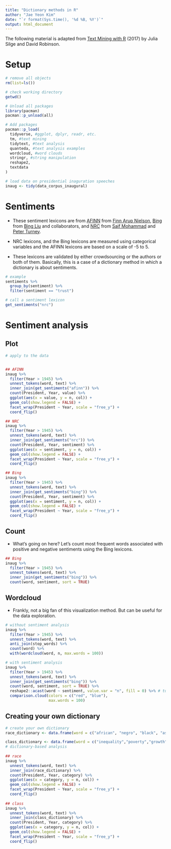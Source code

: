 ```yaml
---
title: "Dictionary methods in R"
author: "Jae Yeon Kim"
date: "`r format(Sys.time(), '%d %B, %Y')`"
output: html_document
---
```


The following material is adapted from [Text Mining with R](https://proquest.safaribooksonline.com/9781491981641) (2017) by Julia Silge and David Robinson.

# Setup
```r
# remove all objects
rm(list=ls())

# check working directory
getwd()

# Unload all packages 
library(pacman)
pacman::p_unload(all)

# Add packages 
pacman::p_load(
  tidyverse, #ggplot, dplyr, readr, etc.
  tm, #text mining
  tidytext, #text analysis
  quanteda, #text analysis examples
  wordcloud, #word clouds
  stringr, #string manipulation
  reshape2,
  textdata
)

# load data on presidential inaguration speeches 
inaug <- tidy(data_corpus_inaugural)
```

# Sentiments 

- These sentiment lexicons are from [AFINN](http://www2.imm.dtu.dk/pubdb/views/publication_details.php?id=6010) from [Finn Arup Nielson](http://people.compute.dtu.dk/faan/), [Bing](https://www.cs.uic.edu/~liub/FBS/sentiment-analysis.html) from [Bing Liu](https://www.cs.uic.edu/~liub/) and collaborators, and [NRC](http://saifmohammad.com/WebPages/NRC-Emotion-Lexicon.htm) from [Saif Mohammad](http://saifmohammad.com/) and [Peter Turney](https://www.apperceptual.com/).

- NRC lexicons, and the Bing lexicons are measured using categorical variables and the AFINN lexicons are based on a scale of -5 to 5.

- These lexicons are validated by either crowdsourcing or the authors or both of them. Basically, this is a case of a dictionary method in which a dictionary is about sentiments.

```r
# example
sentiments %>%
  group_by(sentiment) %>%
  filter(sentiment == "trust")

# call a sentiment lexicon 
get_sentiments("nrc")
```

# Sentiment analysis

## Plot

```r

# apply to the data 


## AFINN
inaug %>%
  filter(Year > 1945) %>%
  unnest_tokens(word, text) %>%
  inner_join(get_sentiments("afinn")) %>%
  count(President, Year, value) %>%
  ggplot(aes(x = value, y = n, col)) +
  geom_col(show.legend = FALSE) +
  facet_wrap(President ~ Year, scale = "free_y") +
  coord_flip()

## NRC
inaug %>%
  filter(Year > 1945) %>%
  unnest_tokens(word, text) %>%
  inner_join(get_sentiments("nrc")) %>%
  count(President, Year, sentiment) %>%
  ggplot(aes(x = sentiment, y = n, col)) +
  geom_col(show.legend = FALSE) +
  facet_wrap(President ~ Year, scale = "free_y") +
  coord_flip()

## Bing
inaug %>%
  filter(Year > 1945) %>%
  unnest_tokens(word, text) %>%
  inner_join(get_sentiments("bing")) %>%
  count(President, Year, sentiment) %>%
  ggplot(aes(x = sentiment, y = n, col)) +
  geom_col(show.legend = FALSE) +
  facet_wrap(President ~ Year, scale = "free_y") +
  coord_flip()
```

## Count

- What's going on here? Let's count most frequent words associated with positive and negative sentiments using the Bing lexicons.

```r
## Bing
inaug %>%
  filter(Year > 1945) %>%
  unnest_tokens(word, text) %>%
  inner_join(get_sentiments("bing")) %>%
  count(word, sentiment, sort = TRUE)
```

## Wordcloud

- Frankly, not a big fan of this visualization method. But can be useful for the data exploration.

```r

# without sentiment analysis
inaug %>%
  filter(Year > 1945) %>%
  unnest_tokens(word, text) %>%
  anti_join(stop_words) %>%
  count(word) %>%
  with(wordcloud(word, n, max.words = 100))

# with sentiment analysis
inaug %>%
  filter(Year > 1945) %>%
  unnest_tokens(word, text) %>%
  inner_join(get_sentiments("bing")) %>%
  count(word, sentiment, sort = TRUE) %>%
  reshape2::acast(word ~ sentiment, value.var = "n", fill = 0) %>% # turn the dataframe into a matrix
  comparison.cloud(colors = c("red", "blue"),
                   max.words = 100)

```

## Creating your own dictionary 

```r
# create your own dictionary
race_dictionary <- data.frame(word = c("african", "negro", "black", "asian", "oriental", "latino", "hispanic", "nonwhite"), category = c("African Americans", "African Americans", "African Americans", "Asian Americans", "Asian Americans", "Latinx", "Latinx", "People of Color"))

class_dictionary <- data.frame(word = c("inequality","poverty","growth"), category = c("Distribution","Distribution","Growth"))
# dictionary-based analysis
  
## race
inaug %>%
  unnest_tokens(word, text) %>%
  inner_join(race_dictionary) %>%
  count(President, Year, category) %>%
  ggplot(aes(x = category, y = n, col)) +
  geom_col(show.legend = FALSE) +
  facet_wrap(President ~ Year, scale = "free_y") +
  coord_flip()
  
## class
inaug %>%
  unnest_tokens(word, text) %>%
  inner_join(class_dictionary) %>%
  count(President, Year, category) %>%
  ggplot(aes(x = category, y = n, col)) +
  geom_col(show.legend = FALSE) +
  facet_wrap(President ~ Year, scale = "free_y") +
  coord_flip()
```



